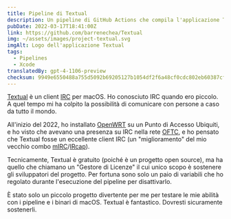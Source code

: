 ```yaml
---
title: Pipeline di Textual
description: Un pipeline di GitHub Actions che compila l'applicazione Textual e inoltre disabilita il suo Gestore di Licenze.
pubDate: 2022-03-17T18:41:00Z
link: https://github.com/barrenechea/Textual
img: ~/assets/images/project-textual.svg
imgAlt: Logo dell'applicazione Textual
tags:
  - Pipelines
  - Xcode
translatedBy: gpt-4-1106-preview
checksum: 9949e6550488a755d5092b69205127b1054df2f6a48cf0cdc802eb60387cf8b4
---
```


[Textual](https://www.codeux.com/textual) è un client [IRC](https://it.wikipedia.org/wiki/Internet_Relay_Chat) per macOS. Ho conosciuto IRC quando ero piccolo. A quel tempo mi ha colpito la possibilità di comunicare con persone a caso da tutto il mondo.

All'inizio del 2022, ho installato [OpenWRT](https://openwrt.org) su un Punto di Accesso Ubiquiti, e ho visto che avevano una presenza su IRC nella rete [OFTC](https://www.oftc.net), e ho pensato che Textual fosse un eccellente client IRC (un "miglioramento" del mio vecchio combo [mIRC](https://www.mirc.com)/[IRcap](https://www.ircap.com)).

Tecnicamente, Textual è gratuito (poiché è un progetto open source), ma ha quello che chiamano un "Gestore di Licenze" il cui unico scopo è sostenere gli sviluppatori del progetto. Per fortuna sono solo un paio di variabili che ho regolato durante l'esecuzione del pipeline per disattivarlo.

È stato solo un piccolo progetto divertente per me per testare le mie abilità con i pipeline e i binari di macOS. Textual è fantastico. Dovresti sicuramente sostenerli.
